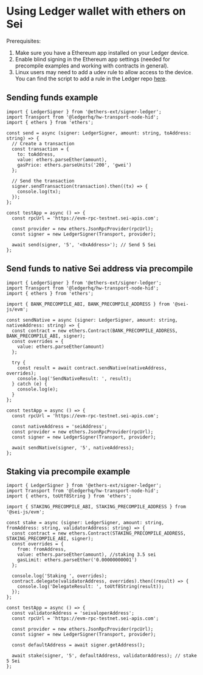 # Using Ledger wallet with ethers on Sei

Prerequisites:

1. Make sure you have a Ethereum app installed on your Ledger device.
2. Enable blind signing in the Ethereum app settings (needed for precompile
   examples and working with contracts in general).
3. Linux users may need to add a udev rule to allow access to the device. You
   can find the script to add a rule in the Ledger repo
   [here](https://github.com/LedgerHQ/udev-rules).

## Sending funds example

```tsx
import { LedgerSigner } from '@ethers-ext/signer-ledger';
import Transport from '@ledgerhq/hw-transport-node-hid';
import { ethers } from 'ethers';

const send = async (signer: LedgerSigner, amount: string, toAddress: string) => {
  // Create a transaction
  const transaction = {
    to: toAddress,
    value: ethers.parseEther(amount),
    gasPrice: ethers.parseUnits('200', 'gwei')
  };

  // Send the transaction
  signer.sendTransaction(transaction).then((tx) => {
    console.log(tx);
  });
};

const testApp = async () => {
  const rpcUrl = 'https://evm-rpc-testnet.sei-apis.com';

  const provider = new ethers.JsonRpcProvider(rpcUrl);
  const signer = new LedgerSigner(Transport, provider);

  await send(signer, '5', '<0xAddress>'); // Send 5 Sei
};
```

## Send funds to native Sei address via precompile

```tsx
import { LedgerSigner } from '@ethers-ext/signer-ledger';
import Transport from '@ledgerhq/hw-transport-node-hid';
import { ethers } from 'ethers';

import { BANK_PRECOMPILE_ABI, BANK_PRECOMPILE_ADDRESS } from '@sei-js/evm';

const sendNative = async (signer: LedgerSigner, amount: string, nativeAddress: string) => {
  const contract = new ethers.Contract(BANK_PRECOMPILE_ADDRESS, BANK_PRECOMPILE_ABI, signer);
  const overrides = {
    value: ethers.parseEther(amount)
  };

  try {
    const result = await contract.sendNative(nativeAddress, overrides);
    console.log('SendNativeResult: ', result);
  } catch (e) {
    console.log(e);
  }
};

const testApp = async () => {
  const rpcUrl = 'https://evm-rpc-testnet.sei-apis.com';

  const nativeAddress = 'seiAddress';
  const provider = new ethers.JsonRpcProvider(rpcUrl);
  const signer = new LedgerSigner(Transport, provider);

  await sendNative(signer, '5', nativeAddress);
};
```

## Staking via precompile example

```tsx
import { LedgerSigner } from '@ethers-ext/signer-ledger';
import Transport from '@ledgerhq/hw-transport-node-hid';
import { ethers, toUtf8String } from 'ethers';

import { STAKING_PRECOMPILE_ABI, STAKING_PRECOMPILE_ADDRESS } from '@sei-js/evm';

const stake = async (signer: LedgerSigner, amount: string, fromAddress: string, validatorAddress: string) => {
  const contract = new ethers.Contract(STAKING_PRECOMPILE_ADDRESS, STAKING_PRECOMPILE_ABI, signer);
  const overrides = {
    from: fromAddress,
    value: ethers.parseEther(amount), //staking 3.5 sei
    gasLimit: ethers.parseEther('0.00000000001')
  };

  console.log('Staking ', overrides);
  contract.delegate(validatorAddress, overrides).then((result) => {
    console.log('DelegateResult: ', toUtf8String(result));
  });
};

const testApp = async () => {
  const validatorAddress = 'seivaloperAddress';
  const rpcUrl = 'https://evm-rpc-testnet.sei-apis.com';

  const provider = new ethers.JsonRpcProvider(rpcUrl);
  const signer = new LedgerSigner(Transport, provider);

  const defaultAddress = await signer.getAddress();

  await stake(signer, '5', defaultAddress, validatorAddress); // stake 5 Sei
};
```
